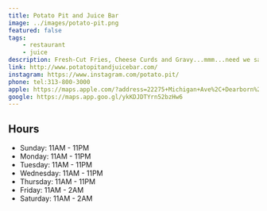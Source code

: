```yaml
---
title: Potato Pit and Juice Bar
image: ../images/potato-pit.png
featured: false
tags:
    - restaurant
    - juice
description: Fresh-Cut Fries, Cheese Curds and Gravy...mmm...need we say more?
link: http://www.potatopitandjuicebar.com/
instagram: https://www.instagram.com/potato.pit/
phone: tel:313-800-3000
apple: https://maps.apple.com/?address=22275+Michigan+Ave%2C+Dearborn%2C+MI+48124%2C+United+States&auid=1521076296677173342&ll=42.3047419%2C-83.2493965&lsp=9902&q=Potato+Pit+and+Juice+Bar
google: https://maps.app.goo.gl/ykKDJDTYrn52bzHw6
---
```


## Hours

- Sunday: 11AM - 11PM
- Monday: 11AM - 11PM
- Tuesday: 11AM - 11PM
- Wednesday: 11AM - 11PM
- Thursday: 11AM - 11PM
- Friday: 11AM - 2AM
- Saturday: 11AM - 2AM